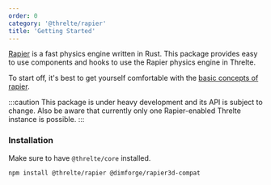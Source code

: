 ```yaml
---
order: 0
category: '@threlte/rapier'
title: 'Getting Started'
---
```


[Rapier](https://rapier.rs/) is a fast physics engine written in Rust. This package provides easy to use components and hooks to use the Rapier physics engine in Threlte.

To start off, it's best to get yourself comfortable with the [basic concepts of rapier](https://rapier.rs/docs/).

:::caution
This package is under heavy development and its API is subject to change. Also be aware that
currently only one Rapier-enabled Threlte instance is possible.
:::

### Installation

Make sure to have `@threlte/core` installed.

```bash copy
npm install @threlte/rapier @dimforge/rapier3d-compat
```
